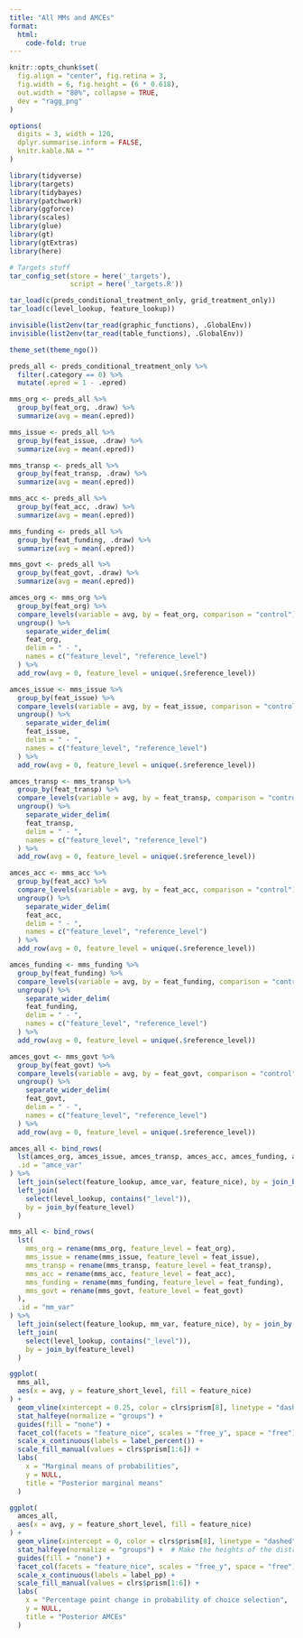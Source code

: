 ```yaml
---
title: "All MMs and AMCEs"
format:
  html:
    code-fold: true
---
```


```r
knitr::opts_chunk$set(
  fig.align = "center", fig.retina = 3,
  fig.width = 6, fig.height = (6 * 0.618),
  out.width = "80%", collapse = TRUE,
  dev = "ragg_png"
)

options(
  digits = 3, width = 120,
  dplyr.summarise.inform = FALSE,
  knitr.kable.NA = ""
)
```

```r
library(tidyverse)
library(targets)
library(tidybayes)
library(patchwork)
library(ggforce)
library(scales)
library(glue)
library(gt)
library(gtExtras)
library(here)

# Targets stuff
tar_config_set(store = here('_targets'),
               script = here('_targets.R'))

tar_load(c(preds_conditional_treatment_only, grid_treatment_only))
tar_load(c(level_lookup, feature_lookup))

invisible(list2env(tar_read(graphic_functions), .GlobalEnv))
invisible(list2env(tar_read(table_functions), .GlobalEnv))

theme_set(theme_ngo())
```

```r
preds_all <- preds_conditional_treatment_only %>% 
  filter(.category == 0) %>% 
  mutate(.epred = 1 - .epred)

mms_org <- preds_all %>% 
  group_by(feat_org, .draw) %>% 
  summarize(avg = mean(.epred))

mms_issue <- preds_all %>% 
  group_by(feat_issue, .draw) %>% 
  summarize(avg = mean(.epred))

mms_transp <- preds_all %>% 
  group_by(feat_transp, .draw) %>% 
  summarize(avg = mean(.epred))

mms_acc <- preds_all %>% 
  group_by(feat_acc, .draw) %>% 
  summarize(avg = mean(.epred))

mms_funding <- preds_all %>% 
  group_by(feat_funding, .draw) %>% 
  summarize(avg = mean(.epred))

mms_govt <- preds_all %>% 
  group_by(feat_govt, .draw) %>% 
  summarize(avg = mean(.epred))
```

```r
amces_org <- mms_org %>% 
  group_by(feat_org) %>% 
  compare_levels(variable = avg, by = feat_org, comparison = "control") %>% 
  ungroup() %>% 
    separate_wider_delim(
    feat_org,
    delim = " - ", 
    names = c("feature_level", "reference_level")
  ) %>% 
  add_row(avg = 0, feature_level = unique(.$reference_level))

amces_issue <- mms_issue %>% 
  group_by(feat_issue) %>% 
  compare_levels(variable = avg, by = feat_issue, comparison = "control") %>% 
  ungroup() %>% 
    separate_wider_delim(
    feat_issue,
    delim = " - ", 
    names = c("feature_level", "reference_level")
  ) %>% 
  add_row(avg = 0, feature_level = unique(.$reference_level))

amces_transp <- mms_transp %>% 
  group_by(feat_transp) %>% 
  compare_levels(variable = avg, by = feat_transp, comparison = "control") %>% 
  ungroup() %>% 
    separate_wider_delim(
    feat_transp,
    delim = " - ", 
    names = c("feature_level", "reference_level")
  ) %>% 
  add_row(avg = 0, feature_level = unique(.$reference_level))

amces_acc <- mms_acc %>% 
  group_by(feat_acc) %>% 
  compare_levels(variable = avg, by = feat_acc, comparison = "control") %>% 
  ungroup() %>% 
    separate_wider_delim(
    feat_acc,
    delim = " - ", 
    names = c("feature_level", "reference_level")
  ) %>% 
  add_row(avg = 0, feature_level = unique(.$reference_level))

amces_funding <- mms_funding %>% 
  group_by(feat_funding) %>% 
  compare_levels(variable = avg, by = feat_funding, comparison = "control") %>% 
  ungroup() %>% 
    separate_wider_delim(
    feat_funding,
    delim = " - ", 
    names = c("feature_level", "reference_level")
  ) %>% 
  add_row(avg = 0, feature_level = unique(.$reference_level))

amces_govt <- mms_govt %>% 
  group_by(feat_govt) %>% 
  compare_levels(variable = avg, by = feat_govt, comparison = "control") %>% 
  ungroup() %>% 
    separate_wider_delim(
    feat_govt,
    delim = " - ", 
    names = c("feature_level", "reference_level")
  ) %>% 
  add_row(avg = 0, feature_level = unique(.$reference_level))

amces_all <- bind_rows(
  lst(amces_org, amces_issue, amces_transp, amces_acc, amces_funding, amces_govt),
  .id = "amce_var"
) %>%
  left_join(select(feature_lookup, amce_var, feature_nice), by = join_by(amce_var)) %>%
  left_join(
    select(level_lookup, contains("_level")), 
    by = join_by(feature_level)
  )
```


```r
mms_all <- bind_rows(
  lst(
    mms_org = rename(mms_org, feature_level = feat_org), 
    mms_issue = rename(mms_issue, feature_level = feat_issue), 
    mms_transp = rename(mms_transp, feature_level = feat_transp), 
    mms_acc = rename(mms_acc, feature_level = feat_acc), 
    mms_funding = rename(mms_funding, feature_level = feat_funding), 
    mms_govt = rename(mms_govt, feature_level = feat_govt)
  ),
  .id = "mm_var"
) %>%
  left_join(select(feature_lookup, mm_var, feature_nice), by = join_by(mm_var)) %>%
  left_join(
    select(level_lookup, contains("_level")), 
    by = join_by(feature_level)
  )

ggplot(
  mms_all,
  aes(x = avg, y = feature_short_level, fill = feature_nice)
) +
  geom_vline(xintercept = 0.25, color = clrs$prism[8], linetype = "dashed", linewidth = 0.25) +
  stat_halfeye(normalize = "groups") +
  guides(fill = "none") +
  facet_col(facets = "feature_nice", scales = "free_y", space = "free") +
  scale_x_continuous(labels = label_percent()) +
  scale_fill_manual(values = clrs$prism[1:6]) +
  labs(
    x = "Marginal means of probabilities",
    y = NULL,
    title = "Posterior marginal means"
  )
```


```r
ggplot(
  amces_all,
  aes(x = avg, y = feature_short_level, fill = feature_nice)
) +
  geom_vline(xintercept = 0, color = clrs$prism[8], linetype = "dashed", linewidth = 0.25) +
  stat_halfeye(normalize = "groups") +  # Make the heights of the distributions equal within each facet
  guides(fill = "none") +
  facet_col(facets = "feature_nice", scales = "free_y", space = "free") +
  scale_x_continuous(labels = label_pp) +
  scale_fill_manual(values = clrs$prism[1:6]) +
  labs(
    x = "Percentage point change in probability of choice selection",
    y = NULL,
    title = "Posterior AMCEs"
  )
```

